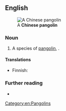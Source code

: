 ==English==
[[File:Pangolin's tail.jpg|thumb|A '''Chinese pangolin''']]

===Noun===
{{en-noun}}

# A species of [[pangolin]], {{taxlink|Manis pentadactyla|species|noshow=1}}.

====Translations====
{{trans-top|species of pangolin}}
* Finnish: {{t|fi|kiinanmuurahaiskäpy}}
{{trans-mid}}
{{trans-bottom}}

===Further reading===
* {{pedia|pangolin}}

[[Category:en:Pangolins]]